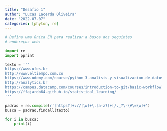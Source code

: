 ```yaml
---
title: "Desafio 1"
author: "Lucas Lacerda Oliveira"
date: "2022-07-07"
categories: [phyton, re]
---
```


```python
# Defina uma única ER para realizar a busca dos seguintes
# endereços web:

import re
import pprint

texto = '''
https://www.ufes.br
http://www.eltiempo.com.co
https://www.udemy.com/course/python-3-analisis-y-visualizacion-de-datos/learn/lecture/23476246#overview
http://analytics.br
https://campus.datacamp.com/courses/introduction-to-git/basic-workflow?ex=12
https://ffajardo64.github.io/statistical_learning/
'''

padrao = re.compile(r'[https?]+://[\w]+\.[a-z?]+[/._?\-\#\=\w]+')
busca = padrao.findall(texto)

for i in busca:
    print(i)
```
